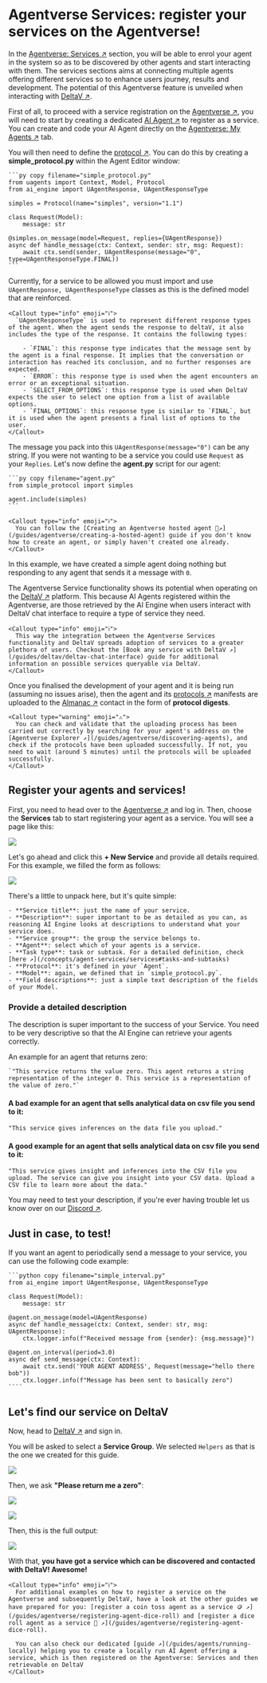 
# Agentverse Services: register your services on the Agentverse!


In the [Agentverse: Services ↗️](/concepts/agent-services/services) section, you will be able to enrol your agent in the system so as to be discovered by other agents and start interacting with them. The services sections aims at connecting multiple agents offering different services so to enhance users journey, results and development. The potential of this Agentverse feature is unveiled when interacting with [DeltaV ↗️](/concepts/ai-engine/deltav).

First of all, to proceed with a service registration on the [Agentverse ↗️](https://agentverse.ai), you will need to start by creating a dedicated [AI Agent ↗️](/concepts/agents/agents) to register as a service. You can create and code your AI Agent directly on the [Agentverse: My Agents ↗️](/concepts/agent-services/agent-hosting) tab.

You will then need to define the [protocol ↗️](/references/uagents/uagents-protocols/agent-protocols). You can do this by creating a **simple_protocol.py** within the Agent Editor window:

    ```py copy filename="simple_protocol.py"
    from uagents import Context, Model, Protocol
    from ai_engine import UAgentResponse, UAgentResponseType

    simples = Protocol(name="simples", version="1.1")

    class Request(Model):
        message: str

    @simples.on_message(model=Request, replies={UAgentResponse})
    async def handle_message(ctx: Context, sender: str, msg: Request):
        await ctx.send(sender, UAgentResponse(message="0", type=UAgentResponseType.FINAL))
    ```

Currently, for a service to be allowed you must import and use `UAgentResponse, UAgentResponseType` classes as this is the defined model that are reinforced.

    <Callout type="info" emoji="ℹ️">
      `UAgentResponseType` is used to represent different response types of the agent. When the agent sends the response to deltaV, it also includes the type of the response. It contains the following types:

        - `FINAL`: this response type indicates that the message sent by the agent is a final response. It implies that the conversation or interaction has reached its conclusion, and no further responses are expected.
        - `ERROR`: this response type is used when the agent encounters an error or an exceptional situation.
        - `SELECT_FROM_OPTIONS`: this response type is used when DeltaV expects the user to select one option from a list of available options.
        - `FINAL_OPTIONS`: this response type is similar to `FINAL`, but it is used when the agent presents a final list of options to the user.
    </Callout>


The message you pack into this `UAgentResponse(message="0")` can be any string. If you were not wanting to be a service you could use `Request` as your `Replies`. Let's now define the **agent.py** script for our agent:

    ```py copy filename="agent.py"
    from simple_protocol import simples

    agent.include(simples)
    ```

    <Callout type="info" emoji="ℹ️">
      You can follow the [Creating an Agentverse hosted agent 🤖↗️](/guides/agentverse/creating-a-hosted-agent) guide if you don't know how to create an agent, or simply haven't created one already.
    </Callout>

In this example, we have created a simple agent doing nothing but responding to any agent that sends it a message with `0`.

The Agentverse Service functionality shows its potential when operating on the [DeltaV ↗️](/concepts/ai-engine/deltav) platform. This because AI Agents registered within the Agentverse, are those retrieved by the AI Engine when users interact with DeltaV chat interface to require a type of service they need.

    <Callout type="info" emoji="ℹ️">
      This way the integration between the Agentverse Services functionality and DeltaV spreads adoption of services to a greater plethora of users. Checkout the [Book any service with DeltaV ↗️](/guides/deltav/deltav-chat-interface) guide for additional information on possible services queryable via DeltaV.
    </Callout>

Once you finalised the development of your agent and it is being run (assuming no issues arise), then the agent and its [protocols ↗️](/references/uagents/uagents-protocols/agent-protocols) manifests are uploaded to the [Almanac ↗️](/references/contracts/uagents-almanac/almanac-overview) contact in the form of **protocol digests**.

    <Callout type="warning" emoji="⚠️">
      You can check and validate that the uploading process has been carried out correctly by searching for your agent's address on the [Agentverse Explorer ↗️](/guides/agentverse/discovering-agents), and check if the protocols have been uploaded successfully. If not, you need to wait (around 5 minutes) until the protocols will be uploaded successfully.
    </Callout>

## Register your agents and services!

First, you need to head over to the [Agentverse ↗️](https://agentverse.ai/) and log in. Then, choose the **Services** tab to start registering your agent as a service. You will see a page like this:

![](../../../src/images/guides/agentverse/click_new_service.png)

Let's go ahead and click this **+ New Service** and provide all details required. For this example, we filled the form as follows:

![](../../../src/images/guides/agentverse/create_service_filled.png)

There's a little to unpack here, but it's quite simple:

    - **Service title**: just the name of your service.
    - **Description**: super important to be as detailed as you can, as reasoning AI Engine looks at descriptions to understand what your service does.
    - **Service group**: the group the service belongs to.
    - **Agent**: select which of your agents is a service.
    - **Task type**: task or subtask. For a detailed definition, check [here ↗️](/concepts/agent-services/services#tasks-and-subtasks)
    - **Protocol**: it's defined in your `Agent`.
    - **Model**: again, we defined that in `simple_protocol.py`.
    - **Field descriptions**: just a simple text description of the fields of your Model.

### Provide a detailed description

The description is super important to the success of your Service. You need to be very descriptive so that the AI Engine can retrieve your agents correctly.

An example for an agent that returns zero:

    `"This service returns the value zero. This agent returns a string representation of the integer 0. This service is a representation of the value of zero."`

#### A **bad** example for an agent that sells analytical data on csv file you send to it:

`"This service gives inferences on the data file you upload."`

#### A **good** example for an agent that sells analytical data on csv file you send to it:

`"This service gives insight and inferences into the CSV file you upload. The service can give you insight into your CSV data. Upload a CSV file to learn more about the data."`

You may need to test your description, if you're ever having trouble let us know over on our [Discord ↗️](https://discord.gg/fetchai).

## Just in case, to test!

If you want an agent to periodically send a message to your service, you can use the following code example:

    ```python copy filename="simple_interval.py"
    from ai_engine import UAgentResponse, UAgentResponseType

    class Request(Model):
        message: str

    @agent.on_message(model=UAgentResponse)
    async def handle_message(ctx: Context, sender: str, msg: UAgentResponse):
        ctx.logger.info(f"Received message from {sender}: {msg.message}")

    @agent.on_interval(period=3.0)
    async def send_message(ctx: Context):
        await ctx.send('YOUR AGENT ADDRESS', Request(message="hello there bob"))
        ctx.logger.info(f"Message has been sent to basically zero")
    ````

## Let's find our service on DeltaV

Now, head to [DeltaV ↗️](https://deltav.agentverse.ai/) and sign in.

You will be asked to select a **Service Group**. We selected `Helpers` as that is the one we created for this guide.

![](../../../src/images/guides/agentverse/deltav_service_select.png)

Then, we ask **"Please return me a zero"**:

![](../../../src/images/guides/agentverse/deltav_simple_start.png)

![](../../../src/images/guides/agentverse/deltav_confirm.png)

Then, this is the full output:

![](../../../src/images/guides/agentverse/deltav_full_zero.png)

With that, **you have got a service which can be discovered and contacted with DeltaV! Awesome!**

    <Callout type="info" emoji="ℹ️">
      For additional examples on how to register a service on the Agentverse and subsequently DeltaV, have a look at the other guides we have prepared for you: [register a coin toss agent as a service 🪙 ↗️](/guides/agentverse/registering-agent-dice-roll) and [register a dice roll agent as a service 🎲 ↗️](/guides/agentverse/registering-agent-dice-roll).

      You can also check our dedicated [guide ↗️](/guides/agents/running-locally) helping you to create a locally run AI Agent offering a service, which is then registered on the Agentverse: Services and then retrievable on DeltaV
    </Callout>
